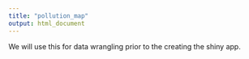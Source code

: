 ```yaml
---
title: "pollution_map"
output: html_document
---
```


We will use this for data wrangling prior to the creating the shiny app. 